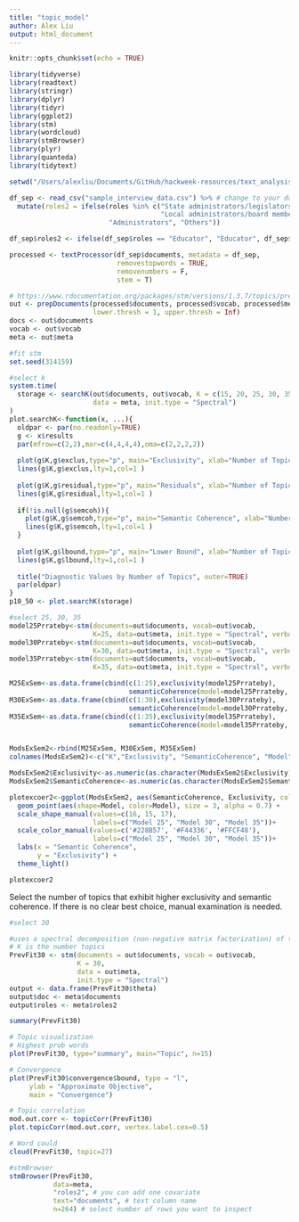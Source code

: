 ```yaml
---
title: "topic_model"
author: Alex Liu
output: html_document
---
```


```r
knitr::opts_chunk$set(echo = TRUE)
```

```r
library(tidyverse)
library(readtext)
library(stringr)
library(dplyr)
library(tidyr)
library(ggplot2)
library(stm)
library(wordcloud)
library(stmBrowser)
library(plyr)
library(quanteda)
library(tidytext)
```

```r
setwd("/Users/alexliu/Documents/GitHub/hackweek-resources/text_analysis") #change to your working folder

df_sep <- read_csv("sample_interview_data.csv") %>% # change to your dataset
  mutate(roles2 = ifelse(roles %in% c("State administrators/legislators/board", 
                                      "Local administrators/board members"), 
                         "Administrators", "Others"))

df_sep$roles2 <- ifelse(df_sep$roles == "Educator", "Educator", df_sep$roles2)

```


```r
processed <- textProcessor(df_sep$documents, metadata = df_sep,
                           removestopwords = TRUE,
                           removenumbers = F, 
                           stem = T) 

```

```r
# https://www.rdocumentation.org/packages/stm/versions/1.3.7/topics/prepDocuments
out <- prepDocuments(processed$documents, processed$vocab, processed$meta, 
                     lower.thresh = 1, upper.thresh = Inf)
docs <- out$documents
vocab <- out$vocab
meta <- out$meta

```


```r
#fit stm
set.seed(314159)

#select k
system.time(
  storage <- searchK(out$documents, out$vocab, K = c(15, 20, 25, 30, 35, 40), # change number of topics
                     data = meta, init.type = "Spectral")
)
plot.searchK<-function(x, ...){
  oldpar <- par(no.readonly=TRUE)
  g <- x$results
  par(mfrow=c(2,2),mar=c(4,4,4,4),oma=c(2,2,2,2))
  
  plot(g$K,g$exclus,type="p", main="Exclusivity", xlab="Number of Topics (K)", ylab="Exclusivity")
  lines(g$K,g$exclus,lty=1,col=1 ) 
  
  plot(g$K,g$residual,type="p", main="Residuals", xlab="Number of Topics (K)", ylab="Residuals")
  lines(g$K,g$residual,lty=1,col=1 )
  
  if(!is.null(g$semcoh)){
    plot(g$K,g$semcoh,type="p", main="Semantic Coherence", xlab="Number of Topics (K)", ylab="Semantic Coherence")
    lines(g$K,g$semcoh,lty=1,col=1 ) 
  }
  
  plot(g$K,g$lbound,type="p", main="Lower Bound", xlab="Number of Topics (K)", ylab="Lower Bound")
  lines(g$K,g$lbound,lty=1,col=1 ) 
  
  title("Diagnostic Values by Number of Topics", outer=TRUE)  
  par(oldpar)
}
p10_50 <- plot.searchK(storage)
```


```r
#select 25, 30, 35
model25Prrateby<-stm(documents=out$documents, vocab=out$vocab, 
                     K=25, data=out$meta, init.type = "Spectral", verbose=FALSE)
model30Prrateby<-stm(documents=out$documents, vocab=out$vocab, 
                     K=30, data=out$meta, init.type = "Spectral", verbose=FALSE)
model35Prrateby<-stm(documents=out$documents, vocab=out$vocab, 
                     K=35, data=out$meta, init.type = "Spectral", verbose=FALSE)

M25ExSem<-as.data.frame(cbind(c(1:25),exclusivity(model25Prrateby), 
                              semanticCoherence(model=model25Prrateby, docs), "Mod25"))
M30ExSem<-as.data.frame(cbind(c(1:30),exclusivity(model30Prrateby), 
                              semanticCoherence(model=model30Prrateby, docs), "Mod30"))
M35ExSem<-as.data.frame(cbind(c(1:35),exclusivity(model35Prrateby), 
                              semanticCoherence(model=model35Prrateby, docs), "Mod35"))


ModsExSem2<-rbind(M25ExSem, M30ExSem, M35ExSem)
colnames(ModsExSem2)<-c("K","Exclusivity", "SemanticCoherence", "Model")

ModsExSem2$Exclusivity<-as.numeric(as.character(ModsExSem2$Exclusivity))
ModsExSem2$SemanticCoherence<-as.numeric(as.character(ModsExSem2$SemanticCoherence))

plotexcoer2<-ggplot(ModsExSem2, aes(SemanticCoherence, Exclusivity, color = Model))+
  geom_point(aes(shape=Model, color=Model), size = 3, alpha = 0.7) + 
  scale_shape_manual(values=c(16, 15, 17), 
                     labels=c("Model 25", "Model 30", "Model 35"))+
  scale_color_manual(values=c('#228B57', '#F44336', '#FFCF48'),
                     labels=c("Model 25", "Model 30", "Model 35"))+
  labs(x = "Semantic Coherence",
       y = "Exclusivity") +
  theme_light()

plotexcoer2

```

Select the number of topics that exhibit higher exclusivity and semantic coherence. If there is no clear best choice, manual examination is needed.

```r
#select 30

#uses a spectral decomposition (non-negative matrix factorization) of the word co-occurrence matrix
# K is the number topics
PrevFit30 <- stm(documents = out$documents, vocab = out$vocab,
                 K = 30,
                 data = out$meta,
                 init.type = "Spectral")
output <- data.frame(PrevFit30$theta)
output$doc <- meta$documents
output$roles <- meta$roles2

summary(PrevFit30)
```


```r
# Topic visualization
# Highest prob words
plot(PrevFit30, type="summary", main="Topic", n=15)

# Convergence
plot(PrevFit30$convergence$bound, type = "l", 
     ylab = "Approximate Objective",
     main = "Convergence")

# Topic correlation
mod.out.corr <- topicCorr(PrevFit30)
plot.topicCorr(mod.out.corr, vertex.label.cex=0.5)

# Word could
cloud(PrevFit30, topic=27)

```


```r
#stmBrowser
stmBrowser(PrevFit30, 
           data=meta, 
           "roles2", # you can add one covariate
           text="documents", # text column name             
           n=264) # select number of rows you want to inspect
```

